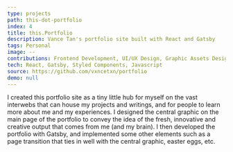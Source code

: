 ```yaml
---
type: projects
path: this-dot-portfolio
index: 4
title: this.Portfolio
description: Vance Tan's portfolio site built with React and Gatsby
tags: Personal
image: --
contributions: Frontend Development, UI/UX Design, Graphic Assets Design
tech: React, Gatsby, Styled Components, Javascript
source: https://github.com/vxncetxn/portfolio
demo: null
---
```


I created this portfolio site as a <Highlight>tiny little hub for myself on the vast interwebs</Highlight>
that can house my projects and writings, and for people to learn more about me and
my experiences. I designed the central graphic on the main page of the portfolio
to <Highlight>convey the idea of the fresh, innovative and creative output that comes from me</Highlight>
(and my brain). I then developed the portfolio with Gatsby, and implemented some other
elements such as a page transition that ties in well with the central graphic, easter
eggs, etc.
